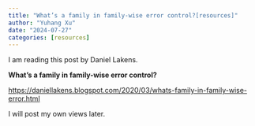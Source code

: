 ```yaml
---
title: "What’s a family in family-wise error control?[resources]"
author: "Yuhang Xu"
date: "2024-07-27"
categories: [resources]
---
```


I am reading this post by Daniel Lakens.

**What’s a family in family-wise error control?**

<https://daniellakens.blogspot.com/2020/03/whats-family-in-family-wise-error.html>

I will post my own views later.
